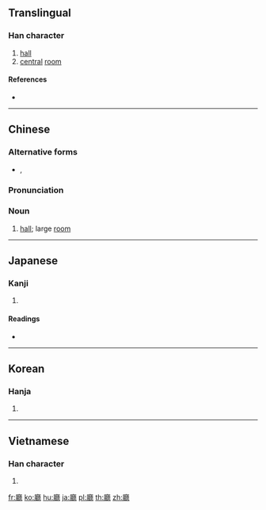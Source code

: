 {{also|庁|厅|廰|㕔}}
==Translingual==
{{Han simplified forms|廳|庁|厅}}
===Han character===
{{Han char|rn=53|rad=广|as=22|sn=25|four=00231|canj=ISGP|ids=⿸广聽}}

# [[hall]]
# [[central]] [[room]]

====References====
* {{Han ref|kx=0352.240|dkj=09562|dj=0666.110|hdz=20909.090|uh=5EF3|ud=24307|bh=C655|bd=50773}}

----

==Chinese==
{{zh-forms|s=厅}}

===Alternative forms===
* {{zh-l|㕔}}, {{zh-l|廰}}

===Pronunciation===
{{zh-pron
|m=tīng
|c=ting1,teng1
|h=pfs=
|md=
|mn=thiaⁿ
|w=
|mc=y
|oc=y
|cat=n
}}

===Noun===
{{zh-noun}}

# [[hall]]; large [[room]]
#: {{zh-usex|舞廳|ballroom}}
#: {{zh-usex|餐廳|dining hall; restaurant}}
#: {{zh-usex|咖啡廳|cafe}}

----

==Japanese==

===Kanji===
{{ja-kanji|grade=|rs=广22|style=ky|shin=庁}}

# {{defn|lang=ja|sort=广22}}

====Readings====
* {{ja-readings|goon=[[ちょう]] (chō)|kanon=[[てい]] (tei)|kun=[[やくしょ]] (yakusho), [[いえ]] (ie)}}

----

==Korean==

===Hanja===
{{ko-hanja|hangeul=청|rv=cheong|mr=ch'ŏng|y=cheng}}

# {{defn|lang=ko|sort=广22}}

----

==Vietnamese==

===Han character===
{{vi-hantu|[[sảnh]], [[thinh]], [[thính]]|rs=广22}}

# {{defn|lang=vi|sort=广22}}

[[fr:廳]]
[[ko:廳]]
[[hu:廳]]
[[ja:廳]]
[[pl:廳]]
[[th:廳]]
[[zh:廳]]